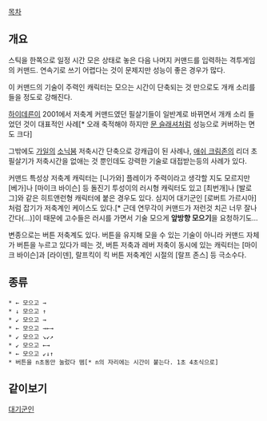 [[목차]]

== 개요 ==
스틱을 한쪽으로 일정 시간 모은 상태로 놓은 다음 나머지 커맨드를 입력하는 격투게임의 커맨드. 연속기로 쓰기 어렵다는 것이 문제지만 성능이 좋은 경우가 많다.

이 커맨드의 기술이 주력인 캐릭터는 모으는 시간이 단축되는 것 만으로도 개캐 소리를 들을 정도로 강해진다.

[[하이데른]]이 2001에서 저축계 커맨드였던 필살기들이 일반계로 바뀌면서 개캐 소리 들었던 것이 대표적인 사례[* 오래 축적해야 하지만 [[문 슬래셔]]처럼 성능으로 커버하는 면도 크다]

그밖에도 [[가일]]의 [[소닉붐]] 저축시간 단축으로 강캐급이 된 사례나, [[애쉬 크림존]]의 리더 초필살기가 저축시간을 없애는 것 뿐인데도 강력한 기술로 대접받는등의 사례가 있다.

커맨드 특성상 저축계 캐릭터는 [니가와] 플레이가 주력이라고 생각할 지도 모르지만 [베가]나 [마이크 바이슨] 등 돌진기 투성이의 러시형 캐릭터도 있고 [최번개]나 [발로그]와 같은 히트앤런형 캐릭터에 붙은 경우도 있다. 심지어 대기군인 [로버트 가르시아]처럼 잡기가 저축계인 케이스도 있다.[* 근데 연무각이 커맨드가 저런것 치곤 너무 잘나간다(...)]이 때문에 고수들은 러시를 가면서 기술 모으게 '''앞방향 모으기'''을 요청하기도...

변종으로는 버튼 저축계도 있다. 버튼을 유지해 모을 수 있는 기술이 아니라 커맨드 자체가 버튼을 누르고 있다가 떼는 것, 버튼 저축과 레버 저축이 동시에 있는 캐릭터는 [마이크 바이슨]과 [라이덴], 랄프킥이 킥 버튼 저축계인 시절의 [랄프 존스] 등 극소수다. 

== 종류 ==
 * ← 모으고 →
 * ↓ 모으고 ↑
 * ↙ 모으고 →
 * ← 모으고 →←→
 * ↙ 모으고 ↘↙↗
 * ↙ 모으고 ←→
 * ← 모으고 ↙↓↑
 * 버튼을 n초동안 눌렀다 뗌[* n의 자리에는 시간이 붙는다. 1초 4초식으로]

== 같이보기 ==
[[대기군인]]
